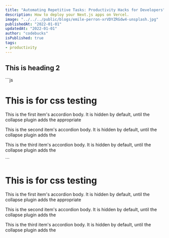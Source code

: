 ```yaml
---
title: "Automating Repetitive Tasks: Productivity Hacks for Developers"
description: How to deploy your Next.js apps on Vercel.
image: "../../../public/blogs/emile-perron-xrVDYZRGdw4-unsplash.jpg"
publishedAt: "2022-01-01"
updatedAt: "2022-01-01"
author: "codebucks"
isPublished: true
tags: 
- productivity
---
```


<Style>{`
  .inst1717756080812 .heading-first { 
    font-size: 20px; 
    font-weight: 600; 
    opacity: 0.4;  
  }
`}</Style>

<ComponentCard>
  <h2>This is heading 2</h2>
```js
  <div className="inst1717756080812">
      <h1 className="heading-first">This is for css testing</h1>
      <Accordion.Group >
          <Accordion.Item title="Accordion #1">
              <p>This is the first item's accordion body. It is hidden by default, until the collapse plugin adds the appropriate </p>
          </Accordion.Item>
          <Accordion.Item title="Accordion #2">
              <p>This is the second item's accordion body. It is hidden by default, until the collapse plugin adds the</p>
          </Accordion.Item>
          <Accordion.Item title="Accordion #3">
              <p>This is the third item's accordion body. It is hidden by default, until the collapse plugin adds the</p>
          </Accordion.Item>
      </Accordion.Group>
  </div>
```
</ComponentCard>


<ComponentCard >
  <div className="inst1717756080812">
      <h1 className="heading-first">This is for css testing</h1>
      <Accordion.Group >
          <Accordion.Item title="Accordion #1">
              <p>This is the first item's accordion body. It is hidden by default, until the collapse plugin adds the appropriate </p>
          </Accordion.Item>
          <Accordion.Item title="Accordion #2">
              <p>This is the second item's accordion body. It is hidden by default, until the collapse plugin adds the</p>
          </Accordion.Item>
          <Accordion.Item title="Accordion #3">
              <p>This is the third item's accordion body. It is hidden by default, until the collapse plugin adds the</p>
          </Accordion.Item>
      </Accordion.Group>
  </div>
</ComponentCard>